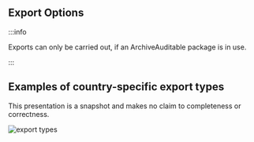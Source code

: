 ## Export Options

:::info

Exports can only be carried out, if an ArchiveAuditable package is in use.  

:::

## Examples of country-specific export types

This presentation is a snapshot and makes no claim to completeness or correctness.

![export types](images/3-exports-FR.png "export types")